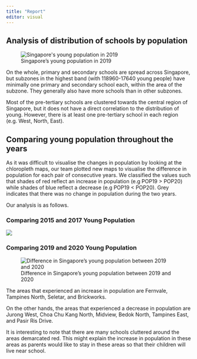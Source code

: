 ```yaml
---
title: "Report"
editor: visual
---
```


## Analysis of distribution of schools by population 

![Singapore's young population in 2019](images/mp19_youngpop2019.png){alt="Singapore's young population in 2019"}

On the whole, primary and secondary schools are spread across Singapore, but subzones in the highest band (with 118960-17640 young people) have minimally one primary and secondary school each, within the area of the subzone. They generally also have more schools than in other subzones.

Most of the pre-tertiary schools are clustered towards the central region of Singapore, but it does not have a direct correlation to the distribution of young. However, there is at least one pre-tertiary school in each region (e.g. West, North, East).

## Comparing young population throughout the years

As it was difficult to visualise the changes in population by looking at the chloropleth maps, our team plotted new maps to visualise the difference in population for each pair of consecutive years. We classified the values such that shades of red reflect an increase in population (e.g POP19 \> POP20) while shades of blue reflect a decrease (e.g POP19 \< POP20). Grey indicates that there was no change in population during the two years.

Our analysis is as follows.

### Comparing 2015 and 2017 Young Population

![](https://lh5.googleusercontent.com/-yMl08cji7ZJ1O7CqPNEnhKXTESj42OaO1WuhuL2zJ4OqMyXS_MGQtVhigFc5UwPZo7pg79sqQnQoNLtH0LYs71xLTb63AFf7RrHsbYb0dPflMIvp-yXKSfN-cWvq4inJXPotkutZdRb5UuiExreBud-bdkKpldv6eeel61hy2M2nL9K50a5pnkker3bUQ)

### Comparing 2019 and 2020 Young Population

![Difference in Singapore's young population between 2019 and 2020](images/Diff%20between%202019%20and%202020%20(with%20schools).png)

The areas that experienced an increase in population are Fernvale, Tampines North, Seletar, and Brickworks.

On the other hands, the areas that experienced a decrease in population are Jurong West, Choa Chu Kang North, Midview, Bedok North, Tampines East, and Pasir Ris Drive.

It is interesting to note that there are many schools cluttered around the areas demarcated red. This might explain the increase in population in these areas as parents would like to stay in these areas so that their children will live near school.
